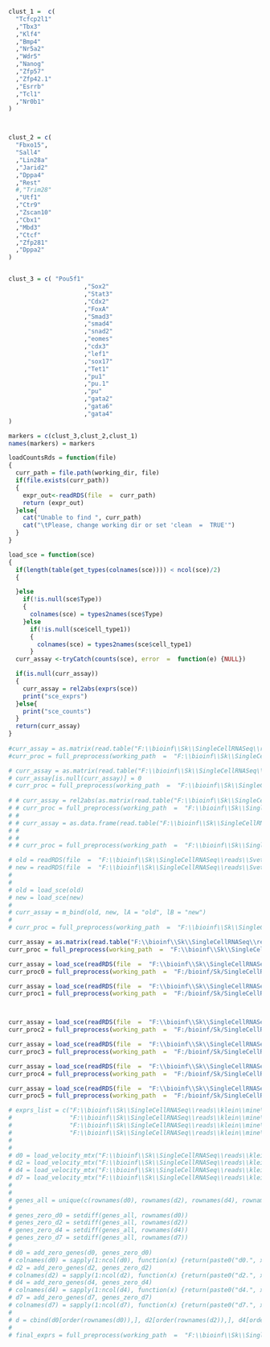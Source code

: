 
```{r}
clust_1 =  c(
  "Tcfcp2l1"
  ,"Tbx3"
  ,"Klf4"
  ,"Bmp4"
  ,"Nr5a2"
  ,"Wdr5"
  ,"Nanog"
  ,"Zfp57"
  ,"Zfp42.1"
  ,"Esrrb"
  ,"Tcl1"
  ,"Nr0b1"
)



clust_2 = c(
  "Fbxo15",
  "Sall4"
  ,"Lin28a"
  ,"Jarid2"
  ,"Dppa4"
  ,"Rest"
  #,"Trim28"
  ,"Utf1"
  ,"Ctr9"
  ,"Zscan10"
  ,"Cbx1"
  ,"Mbd3"
  ,"Ctcf"
  ,"Zfp281"
  ,"Dppa2"
)


clust_3 = c( "Pou5f1"
                     ,"Sox2"
                     ,"Stat3"
                     ,"Cdx2"
                     ,"FoxA"
                     ,"Smad3"
                     ,"smad4"
                     ,"snad2"
                     ,"eomes"
                     ,"cdx3"
                     ,"lef1"
                     ,"sox17"
                     ,"Tet1"
                     ,"pu1"
                     ,"pu.1"
                     ,"pu"
                     ,"gata2"
                     ,"gata6"
                     ,"gata4"
)

markers = c(clust_3,clust_2,clust_1)
names(markers) = markers
```

```{r}
loadCountsRds = function(file)
{
  curr_path = file.path(working_dir, file)
  if(file.exists(curr_path))
  {
    expr_out<-readRDS(file  =  curr_path)
    return (expr_out)
  }else{
    cat("Unable to find ", curr_path)
    cat("\tPlease, change working dir or set 'clean  =  TRUE'")
  }
}

load_sce = function(sce)
{
  if(length(table(get_types(colnames(sce)))) < ncol(sce)/2)
  {

  }else
    if(!is.null(sce$Type))
    {
      colnames(sce) = types2names(sce$Type)
    }else
      if(!is.null(sce$cell_type1))
      {
        colnames(sce) = types2names(sce$cell_type1)
      }
  curr_assay <-tryCatch(counts(sce), error  =  function(e) {NULL})

  if(is.null(curr_assay))
  {
    curr_assay = rel2abs(exprs(sce))
    print("sce_exprs")
  }else{
    print("sce_counts")
  }
  return(curr_assay)
}
 
#curr_assay = as.matrix(read.table("F:\\bioinf\\Sk\\SingleCellRNASeq\\reads\\NanoString\\expressionTableDedupQC.csv"))
#curr_proc = full_preprocess(working_path  =  "F:\\bioinf\\Sk\\SingleCellRNASeq\\reads\\NanoString\\", counts_mtx  =  curr_assay)

# curr_assay = as.matrix(read.table("F:\\bioinf\\Sk\\SingleCellRNASeq\\reads\\cancer\\GSE6099_series_matrix.txt", row.names = 1, sep = "\t"))
# curr_assay[is.null(curr_assay)] = 0
# curr_proc = full_preprocess(working_path  =  "F:\\bioinf\\Sk\\SingleCellRNASeq\\reads\\NanoString\\", counts_mtx  =  curr_assay)
 
# # curr_assay = rel2abs(as.matrix(read.table("F:\\bioinf\\Sk\\SingleCellRNASeq\\reads\\idc.tpm.txt")))
# # curr_proc = full_preprocess(working_path  =  "F:\\bioinf\\Sk\\SingleCellRNASeq\\reads\\", counts_mtx  =  curr_assay)
# # 
# # curr_assay = as.data.frame(read.table("F:\\bioinf\\Sk\\SingleCellRNASeq\\reads\\SC3\\patient1-raw.txt", header = TRUE, sep  =  "\t"))
# # 
# # 
# # curr_proc = full_preprocess(working_path  =  "F:\\bioinf\\Sk\\SingleCellRNASeq\\reads\\", counts_mtx  =  curr_assay)

# old = readRDS(file  =  "F:\\bioinf\\Sk\\SingleCellRNASeq\\reads\\Svet\\old.rds")
# new = readRDS(file  =  "F:\\bioinf\\Sk\\SingleCellRNASeq\\reads\\Svet\\new.rds")
# 
# 
# old = load_sce(old)
# new = load_sce(new)
# 
# curr_assay = m_bind(old, new, lA = "old", lB = "new")
# 
# curr_proc = full_preprocess(working_path  =  "F:\\bioinf\\Sk\\SingleCellRNASeq\\reads\\Svet\\", counts_mtx = curr_assay)

curr_assay = as.matrix(read.table("F:\\bioinf\\Sk\\SingleCellRNASeq\\reads\\idc.counts.txt"))
curr_proc = full_preprocess(working_path  =  "F:\\bioinf\\Sk\\SingleCellRNASeq\\reads\\", counts_mtx  =  curr_assay)

curr_assay = load_sce(readRDS(file  =  "F:\\bioinf\\Sk\\SingleCellRNASeq\\outer\\biase.rds"))
curr_proc0 = full_preprocess(working_path  =  "F:/bioinf/Sk/SingleCellRNASeq/outer/biase/", counts_mtx  =  curr_assay)

curr_assay = load_sce(readRDS(file  =  "F:\\bioinf\\Sk\\SingleCellRNASeq\\outer\\deng-reads.rds"))
curr_proc1 = full_preprocess(working_path  =  "F:/bioinf/Sk/SingleCellRNASeq/outer/deng-reads/", counts_mtx  =  curr_assay)



curr_assay = load_sce(readRDS(file  =  "F:\\bioinf\\Sk\\SingleCellRNASeq\\outer\\fan.rds"))
curr_proc2 = full_preprocess(working_path  =  "F:/bioinf/Sk/SingleCellRNASeq/outer/fan/", counts_mtx  =  curr_assay)

curr_assay = load_sce(readRDS(file  =  "F:\\bioinf\\Sk\\SingleCellRNASeq\\outer\\goolam.rds"))
curr_proc3 = full_preprocess(working_path  =  "F:/bioinf/Sk/SingleCellRNASeq/outer/goolam/", counts_mtx  =  curr_assay)

curr_assay = load_sce(readRDS(file  =  "F:\\bioinf\\Sk\\SingleCellRNASeq\\outer\\klein.rds"))
curr_proc4 = full_preprocess(working_path  =  "F:/bioinf/Sk/SingleCellRNASeq/outer/klein/", counts_mtx  =  curr_assay)

curr_assay = load_sce(readRDS(file  =  "F:\\bioinf\\Sk\\SingleCellRNASeq\\outer\\kolodziejczyk.rds"))
curr_proc5 = full_preprocess(working_path  =  "F:/bioinf/Sk/SingleCellRNASeq/outer/kolodziejczyk/", counts_mtx  =  curr_assay)

```


```{r}
# exprs_list = c("F:\\bioinf\\Sk\\SingleCellRNASeq\\reads\\klein\\mine\\SRR1784310\\cell.counts.matrices.rds",
#                "F:\\bioinf\\Sk\\SingleCellRNASeq\\reads\\klein\\mine\\SRR1784313\\cell.counts.matrices.rds",
#                "F:\\bioinf\\Sk\\SingleCellRNASeq\\reads\\klein\\mine\\SRR1784314\\cell.counts.matrices.rds",
#                "F:\\bioinf\\Sk\\SingleCellRNASeq\\reads\\klein\\mine\\SRR1784315\\cell.counts.matrices.rds")
# 
# 
# d0 = load_velocity_mtx("F:\\bioinf\\Sk\\SingleCellRNASeq\\reads\\klein\\mine\\SRR1784310\\cell.counts.matrices.rds")
# d2 = load_velocity_mtx("F:\\bioinf\\Sk\\SingleCellRNASeq\\reads\\klein\\mine\\SRR1784313\\cell.counts.matrices.rds")
# d4 = load_velocity_mtx("F:\\bioinf\\Sk\\SingleCellRNASeq\\reads\\klein\\mine\\SRR1784314\\cell.counts.matrices.rds")
# d7 = load_velocity_mtx("F:\\bioinf\\Sk\\SingleCellRNASeq\\reads\\klein\\mine\\SRR1784315\\cell.counts.matrices.rds")
# 
# 
# genes_all = unique(c(rownames(d0), rownames(d2), rownames(d4), rownames(d7)))
# 
# genes_zero_d0 = setdiff(genes_all, rownames(d0))
# genes_zero_d2 = setdiff(genes_all, rownames(d2))
# genes_zero_d4 = setdiff(genes_all, rownames(d4))
# genes_zero_d7 = setdiff(genes_all, rownames(d7))
# 
# d0 = add_zero_genes(d0, genes_zero_d0)
# colnames(d0) = sapply(1:ncol(d0), function(x) {return(paste0("d0.", x))})
# d2 = add_zero_genes(d2, genes_zero_d2)
# colnames(d2) = sapply(1:ncol(d2), function(x) {return(paste0("d2.", x))})
# d4 = add_zero_genes(d4, genes_zero_d4)
# colnames(d4) = sapply(1:ncol(d4), function(x) {return(paste0("d4.", x))})
# d7 = add_zero_genes(d7, genes_zero_d7)
# colnames(d7) = sapply(1:ncol(d7), function(x) {return(paste0("d7.", x))})
# 
# d = cbind(d0[order(rownames(d0)),], d2[order(rownames(d2)),], d4[order(rownames(d4)),], d7[order(rownames(d7)),])
# 
# final_exprs = full_preprocess(working_path  =  "F:\\bioinf\\Sk\\SingleCellRNASeq\\reads\\klein\\mine", counts_mtx  =  d)

```
